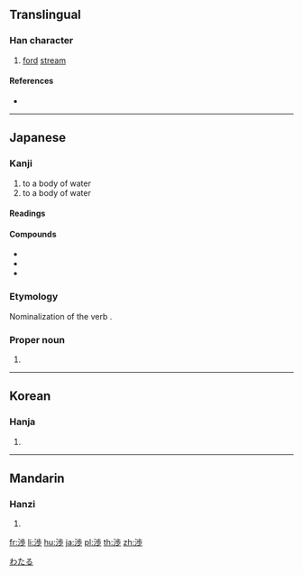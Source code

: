 {{character info/new}}
{{also|涉}}
==Translingual==

===Han character===
{{Han char|rn=85|rad=水|as=08|sn=11|four=|canj=EYLH,XEYLH|ids=⿰氵歩}}

# [[ford]] [[stream]]

====References====
* {{Han ref|kx=0633.371|dkj=17749|hdz=80023.200|uh=6E09|ud=28169}}

----

==Japanese==

===Kanji===
{{ja-kanji|grade=c|rs=水08}}

# to {{l|en|ford}} a body of water
# to {{l|en|cross}} a body of water

====Readings====
{{ja-readings
|goon=[[じょう]] (jō) {{non-joyo-reading}}, {{qualifier|historical}} [[ぜふ]] (zefu), [[ちょう]] (chō) {{non-joyo-reading}}, {{qualifier|historical}} [[てふ]] (tefu)
|kanon=[[しょう]] (shō), {{qualifier|historical}} [[せふ]] (sefu), [[ちょう]] (chō) {{non-joyo-reading}}, {{qualifier|historical}} [[てふ]] (tefu)
|kun=[[わたる]] ([[渉る]], wataru)
|nanori=[[えん]] (en)
}}

====Compounds====
{{der-top|Compounds}}
* {{ja-r|干渉|かんしょう}}
* {{ja-r|交渉|こうしょう}}
* {{ja-r|渉外|しょうがい}}
{{der-bottom}}

===Etymology===
Nominalization of the verb {{m|ja|渉る|tr=wataru||to ford or otherwise cross a body of water}}.

===Proper noun===
{{ja-pos|proper|わたる}}

# {{given name|male|lang=ja|sort=わたる}}

[[Category:Japanese male given names|わたる]]

----

==Korean==

===Hanja===
{{ko-hanja|hangeul=[[섭]]|eumhun=|rv=seop|mr=sŏp|y=sep}}

# {{defn|lang=ko|sort=水08}}

----

==Mandarin==

===Hanzi===
{{cmn-hanzi|pin=[[shè]] ([[she4]])|wg=she<sup>4</sup>}}

# {{defn|lang=cmn|sort=水08}}

[[fr:渉]]
[[li:渉]]
[[hu:渉]]
[[ja:渉]]
[[pl:渉]]
[[th:渉]]
[[zh:渉]]